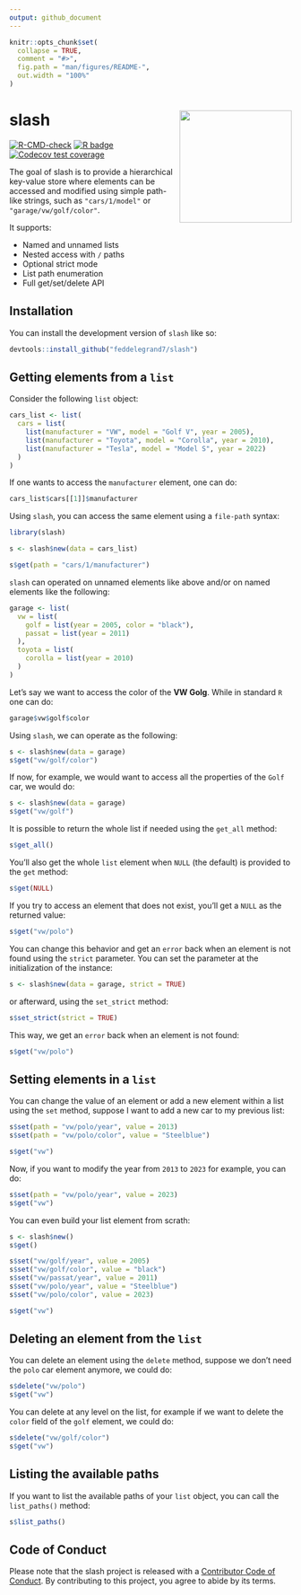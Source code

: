 ```yaml
---
output: github_document
---
```


<!-- README.md is generated from README.Rmd. Please edit that file -->

```r
knitr::opts_chunk$set(
  collapse = TRUE,
  comment = "#>",
  fig.path = "man/figures/README-",
  out.width = "100%"
)
```

# slash <a><img src='man/figures/slash.png' align="right" height="200" /></a>

<!-- badges: start -->
[![R-CMD-check](https://github.com/feddelegrand7/slash/actions/workflows/R-CMD-check.yaml/badge.svg)](https://github.com/feddelegrand7/slash/actions/workflows/R-CMD-check.yaml)
[![R badge](https://img.shields.io/badge/Build%20with-♥%20and%20R-blue)](https://github.com/feddelegrand7/rlowdb)
[![Codecov test coverage](https://codecov.io/gh/feddelegrand7/slash/branch/main/graph/badge.svg)](https://app.codecov.io/gh/feddelegrand7/slash?branch=main)
<!-- badges: end -->

The goal of slash is to provide a hierarchical key-value store where elements can be accessed and modified using simple path-like strings, such as `"cars/1/model"` or `"garage/vw/golf/color"`.

It supports:

- Named and unnamed lists
- Nested access with `/` paths
- Optional strict mode
- List path enumeration
- Full get/set/delete API

## Installation

You can install the development version of `slash` like so:

``` r
devtools::install_github("feddelegrand7/slash")
```

## Getting elements from a `list`

Consider the following `list` object: 

```r
cars_list <- list(
  cars = list(
    list(manufacturer = "VW", model = "Golf V", year = 2005),
    list(manufacturer = "Toyota", model = "Corolla", year = 2010),
    list(manufacturer = "Tesla", model = "Model S", year = 2022)
  )
)
```

If one wants to access the `manufacturer` element, one can do: 

```r
cars_list$cars[[1]]$manufacturer
```

Using `slash`, you can access the same element using a `file-path` syntax: 

```r
library(slash)

s <- slash$new(data = cars_list)

s$get(path = "cars/1/manufacturer")
```
`slash` can operated on unnamed elements like above and/or on named elements like the following: 


```r
garage <- list(
  vw = list(
    golf = list(year = 2005, color = "black"),
    passat = list(year = 2011)
  ),
  toyota = list(
    corolla = list(year = 2010)
  )
)
```

Let's say we want to access the color of the __VW Golg__. While in standard `R` one can do: 

```r
garage$vw$golf$color
```
Using `slash`, we can operate as the following: 

```r
s <- slash$new(data = garage)
s$get("vw/golf/color")
```
If now, for example, we would want to access all the properties of the `Golf` car, we would do: 

```r
s <- slash$new(data = garage)
s$get("vw/golf")
```

It is possible to return the whole list if needed using the `get_all` method: 

```r
s$get_all()
```

You'll also get the whole `list` element when `NULL` (the default) is provided to the `get` method: 

```r
s$get(NULL)
```
If you try to access an element that does not exist, you'll get a `NULL` as the returned value: 

```r
s$get("vw/polo")
```

You can change this behavior and get an `error` back when an element is not found using the `strict` parameter. You can set the parameter at the initialization of the instance:

```r
s <- slash$new(data = garage, strict = TRUE)
```

or afterward, using the `set_strict` method: 

```r
s$set_strict(strict = TRUE)
```

This way, we get an `error` back when an element is not found: 

```r
s$get("vw/polo")
```

## Setting elements in a `list`

You can change the value of an element or add a new element within a list using the `set` method, suppose I want to add a new car to my previous list: 

```r
s$set(path = "vw/polo/year", value = 2013)
s$set(path = "vw/polo/color", value = "Steelblue")

s$get("vw")
```

Now, if you want to modify the year from `2013` to `2023` for example, you can do: 

```r
s$set(path = "vw/polo/year", value = 2023)
s$get("vw")
```

You can even build your list element from scrath: 

```r
s <- slash$new()
s$get()
```

```r
s$set("vw/golf/year", value = 2005)
s$set("vw/golf/color", value = "black")
s$set("vw/passat/year", value = 2011)
s$set("vw/polo/year", value = "Steelblue")
s$set("vw/polo/color", value = 2023)

s$get("vw")
```

## Deleting an element from the `list`

You can delete an element using the `delete` method, suppose we don't need the `polo` car element anymore, we could do: 


```r
s$delete("vw/polo")
s$get("vw")
```
You can delete at any level on the list, for example if we want to delete the `color` field of the `golf` element, we could do: 

```r
s$delete("vw/golf/color")
s$get("vw")
```

## Listing the available paths

If you want to list the available paths of your `list` object, you can call the `list_paths()` method: 

```r
s$list_paths()
```

## Code of Conduct

Please note that the slash project is released with a [Contributor Code of Conduct](https://contributor-covenant.org/version/2/1/CODE_OF_CONDUCT.html). By contributing to this project, you agree to abide by its terms.






